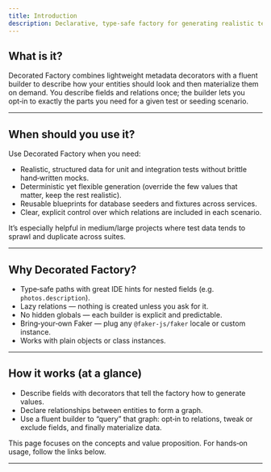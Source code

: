 ```yaml
---
title: Introduction
description: Declarative, type‑safe factory for generating realistic test data — what it is, why it helps, and when to use it.
---
```


## What is it?

Decorated Factory combines lightweight metadata decorators with a fluent builder to describe how your entities should look and then materialize them on demand. You describe fields and relations once; the builder lets you opt‑in to exactly the parts you need for a given test or seeding scenario.

---

## When should you use it?

Use Decorated Factory when you need:

- Realistic, structured data for unit and integration tests without brittle hand‑written mocks.
- Deterministic yet flexible generation (override the few values that matter, keep the rest realistic).
- Reusable blueprints for database seeders and fixtures across services.
- Clear, explicit control over which relations are included in each scenario.

It’s especially helpful in medium/large projects where test data tends to sprawl and duplicate across suites.

---

## Why Decorated Factory?

- Type‑safe paths with great IDE hints for nested fields (e.g. `photos.description`).
- Lazy relations — nothing is created unless you ask for it.
- No hidden globals — each builder is explicit and predictable.
- Bring‑your‑own Faker — plug any `@faker-js/faker` locale or custom instance.
- Works with plain objects or class instances.

---

## How it works (at a glance)

- Describe fields with decorators that tell the factory how to generate values.
- Declare relationships between entities to form a graph.
- Use a fluent builder to “query” that graph: opt‑in to relations, tweak or exclude fields, and finally materialize data.

This page focuses on the concepts and value proposition. For hands‑on usage, follow the links below.

---
